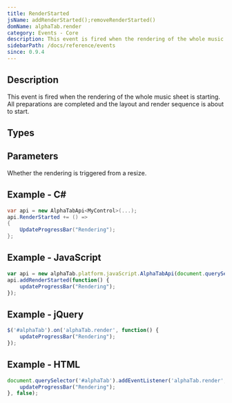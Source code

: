 ```yaml
---
title: RenderStarted
jsName: addRenderStarted();removeRenderStarted()
domName: alphaTab.render
category: Events - Core
description: This event is fired when the rendering of the whole music sheet is starting.
sidebarPath: /docs/reference/events
since: 0.9.4
---
```



## Description
This event is fired when the rendering of the whole music sheet is starting. All
preparations are completed and the layout and render sequence is about to start. 

<EventDescription metadata={metadata} />

## Types

<TypeTable>
    <TypeRow type="net" name="Action" />    
    <TypeRow type="js" name="function()" />    
</TypeTable>

## Parameters

<ParameterTable>
    <ParameterRow platform="all" name="resize" type="bool">
        Whether the rendering is triggered from a resize.  
    </ParameterRow>
</ParameterTable>

## Example - C#

```cs
var api = new AlphaTabApi<MyControl>(...);
api.RenderStarted += () => 
{
    UpdateProgressBar("Rendering");
};
```

## Example - JavaScript

```js
var api = new alphaTab.platform.javaScript.AlphaTabApi(document.querySelector('#alphaTab'));
api.addRenderStarted(function() {
    updateProgressBar("Rendering");
});  
```

## Example - jQuery

```js
$('#alphaTab').on('alphaTab.render', function() {
    updateProgressBar("Rendering");
});
```

## Example - HTML

```js
document.querySelector('#alphaTab').addEventListener('alphaTab.render', function(e) {
    updateProgressBar("Rendering");
}, false);
```